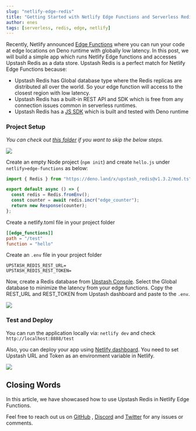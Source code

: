 ```yaml
---
slug: "netlify-edge-redis"
title: "Getting Started with Netlify Edge Functions and Serverless Redis"
author: enes
tags: [serverless, redis, edge, netlify]
---
```


Recently, Netlify
announced [Edge Functions](https://docs.netlify.com/netlify-labs/experimental-features/edge-functions/)
where you can run your code at edge locations on Deno runtime with globally low
latency. In this post, we will build a simple app which runs Netlify Edge
functions and accesses Upstash Redis as a data store. Upstash Redis is a perfect
match for Netlify Edge Functions because:

- Upstash Redis has Global database type where the Redis replicas are
  distributed all over the world. So your edge function will access to the
  closest region with low latency.
- Upstash Redis has a built-in REST API and SDK which is free from any
  connection issues common in serverless runtimes.
- Upstash Redis has a [JS SDK](https://github.com/upstash/upstash-redis) which
  is built and tested with Deno runtime

### Project Setup

_You can check
out [this folder](https://github.com/upstash/redis-examples/tree/master/netlify-edge-with-redis)
if you want to skip the below steps._

![](/blog/netlify-edge/project.png)

Create an empty Node project (`npm init`) and create `hello.js`
under `netlify>edge-functions` as below:

```js:hello.js
import { Redis } from "https://deno.land/x/upstash_redis@v1.3.2/mod.ts";

export default async () => {
  const redis = Redis.fromEnv();
  const counter = await redis.incr("edge_counter");
  return new Response(counter);
};
```

Create a netlify.toml file in your project folder

```toml:netlify.toml
[[edge_functions]]
path = "/test"
function = "hello"
```

Create an `.env` file in your project folder

```text:.env
UPSTASH_REDIS_REST_URL=
UPSTASH_REDIS_REST_TOKEN=
```

Now, create a Redis database
from [Upstash Console](https://console.upstash.com/). Select the Global database
to minimize the latency from your edge functions. Copy the REST_URL and
REST_TOKEN from Upstash dashboard and paste to the `.env`.

![](/blog/netlify-edge/upstash.png)

### Test and Deploy

You can run the application locally via:
`netlify dev` and check `http://localhost:8888/test`

Also, you can deploy your app
using [Netlify dashboard](https://app.netlify.com/). You need to set Upstash URL
and Token as an environment variable in Netlify.

![](/blog/netlify-edge/dashboard.png)

## Closing Words

In this article, we have showcased how to use Upstash Redis in Netlify Edge
Functions.

Feel free to reach out us
on [GitHub](https://github.com/upstash/issues/issues/new)
, [Discord](https://discord.com/invite/w9SenAtbme)
and [Twitter](https://twitter.com/upstash) for any issues or comments.
